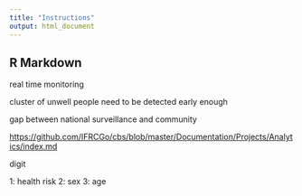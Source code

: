 ```yaml
---
title: "Instructions"
output: html_document
---
```


## R Markdown

real time monitoring 

cluster of unwell people need to be detected early enough

gap between national surveillance and community 


<https://github.com/IFRCGo/cbs/blob/master/Documentation/Projects/Analytics/index.md>

digit 

1: health risk
2: sex
3: age








